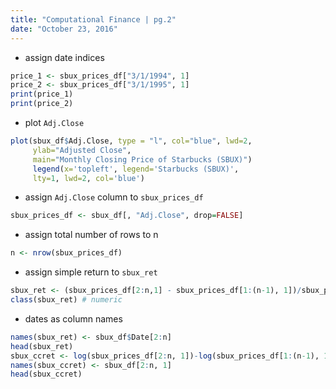 ```yaml
---
title: "Computational Finance | pg.2"
date: "October 23, 2016"
---
```

 - assign date indices
```r
price_1 <- sbux_prices_df["3/1/1994", 1]
price_2 <- sbux_prices_df["3/1/1995", 1]
print(price_1)
print(price_2)
```
 - plot `Adj.Close`
```r
plot(sbux_df$Adj.Close, type = "l", col="blue", lwd=2,
     ylab="Adjusted Close",
     main="Monthly Closing Price of Starbucks (SBUX)")
     legend(x='topleft', legend='Starbucks (SBUX)',
     lty=1, lwd=2, col='blue')
```
 - assign `Adj.Close` column to `sbux_prices_df`
```r
sbux_prices_df <- sbux_df[, "Adj.Close", drop=FALSE]
```
 - assign total number of rows to n
```r
n <- nrow(sbux_prices_df)
```
 - assign simple return to `sbux_ret`
```r
sbux_ret <- (sbux_prices_df[2:n,1] - sbux_prices_df[1:(n-1), 1])/sbux_prices_df[1:(n-1), 1]
class(sbux_ret) # numeric
```
 - dates as column names
 ```r
names(sbux_ret) <- sbux_df$Date[2:n]
head(sbux_ret)
sbux_ccret <- log(sbux_prices_df[2:n, 1])-log(sbux_prices_df[1:(n-1), 1])
names(sbux_ccret) <- sbux_df[2:n, 1]
head(sbux_ccret)
```
